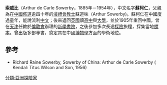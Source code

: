 {{refimprove|time=2011-11-07T04:44:47+00:00}}
'''索威比'''（Arthur de Carle Sowerby，1885年－1954年），中文名字'''蘇柯仁'''，父親為在[[中國|中國]][[佈道|佈道]]逾四十年的[[浸禮會|浸禮會]][[教士|教士]]蘇道味（Arthur Sowerby)。蘇柯仁在中國度過童年，能說流利[[中文|中文]]；後來返回[[英國|英國]]讀[[高中|高中]]與[[大學|大學]]，並於1905年重回中國。曾在[[天津|天津]]任教於[[倫敦會|倫敦會]]辦理的[[新學書院|新學書院]]，之後參加多次長途[[探險|探險]]旅程，採集當地[[標本|標本]]。曾出版多部專書，奠定其在中國[[博物學|博物學]]方面的學術地位。

==參考==
* Richard Raine Sowerby, Sowerby of China: Arthur de Carle Sowerby ( Kendal: Titus Wilson and Son, 1956)

[[分類:亞洲探險家|分類:亞洲探險家]]